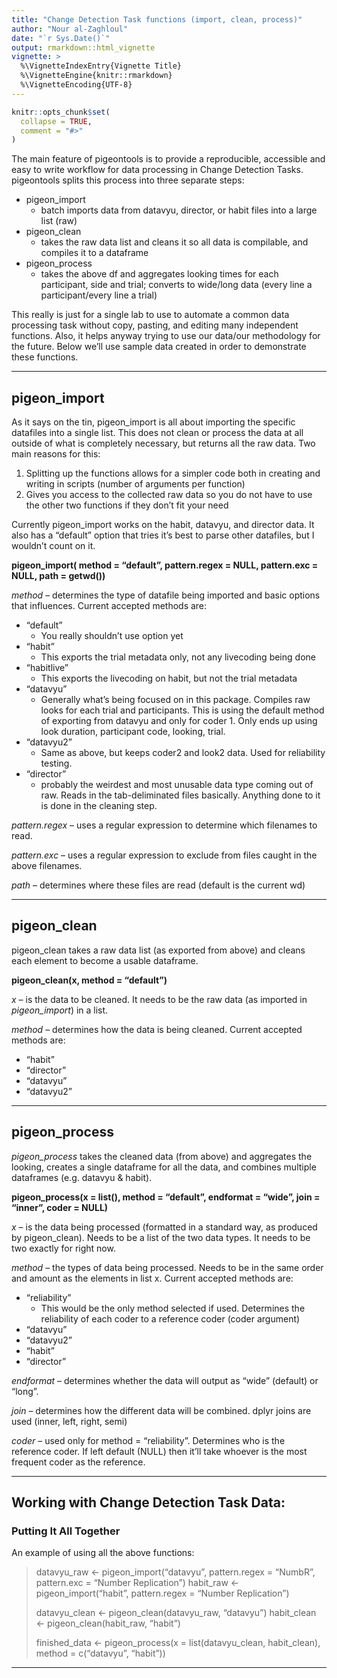 ```yaml
---
title: "Change Detection Task functions (import, clean, process)"
author: "Nour al-Zaghloul"
date: "`r Sys.Date()`"
output: rmarkdown::html_vignette
vignette: >
  %\VignetteIndexEntry{Vignette Title}
  %\VignetteEngine{knitr::rmarkdown}
  %\VignetteEncoding{UTF-8}
---
```


```r
knitr::opts_chunk$set(
  collapse = TRUE,
  comment = "#>"
)
```

The main feature of pigeontools is to provide a reproducible, accessible and easy to write workflow for data processing in Change Detection Tasks. pigeontools splits this process into three separate steps:    

* pigeon_import
    + batch imports data from datavyu, director, or habit files into a large list (raw)
* pigeon_clean
    + takes the raw data list and cleans it so all data is compilable, and compiles it to a dataframe
* pigeon_process
    + takes the above df and aggregates looking times for each participant, side and trial; converts to wide/long data (every line a participant/every line a trial)     

This really is just for a single lab to use to automate a common data processing task without copy, pasting, and editing many independent functions. Also, it helps anyway trying to use our data/our methodology for the future. Below we’ll use sample data created in order to demonstrate these functions.      

***     
## pigeon_import      

As it says on the tin, pigeon_import is all about importing the specific datafiles into a single list. This does not clean or process the data at all outside of what is completely necessary, but returns all the raw data. Two main reasons for this:     

1. Splitting up the functions allows for a simpler code both in creating and writing in scripts (number of arguments per function)
2. Gives you access to the collected raw data so you do not have to use the other two functions if they don’t fit your need

Currently pigeon_import works on the habit, datavyu, and director data. It also has a “default” option that tries it’s best to parse other datafiles, but I wouldn’t count on it. 

**pigeon_import( method = “default”, pattern.regex = NULL, pattern.exc = NULL, path = getwd())**

*method* -- determines the type of datafile being imported and basic options that influences. Current accepted methods are:    

* “default”
    + You really shouldn’t use option yet
* “habit”
    + This exports the trial metadata only, not any livecoding being done
* “habitlive”
    + This exports the livecoding on habit, but not the trial metadata
* “datavyu”
    + Generally what’s being focused on in this package. Compiles raw looks for each trial and participants. This is using the default method of exporting from datavyu and only for coder 1. Only ends up using look duration, participant code, looking, trial.
* "datavyu2"
    + Same as above, but keeps coder2 and look2 data. Used for reliability testing.
* “director”
    + probably the weirdest and most unusable data type coming out of raw. Reads in the tab-deliminated files basically. Anything done to it is done in the cleaning step.

*pattern.regex* -- uses a regular expression to determine which filenames to read.       

*pattern.exc* -- uses a regular expression to exclude from files caught in the above filenames.      

*path* -- determines where these files are read (default is the current wd)    

***     
## pigeon_clean     

pigeon_clean takes a raw data list (as exported from above) and cleans each element to become a usable dataframe. 


**pigeon_clean(x, method = "default")**      


*x* -- is the data to be cleaned. It needs to be the raw data (as imported in *pigeon_import*) in a list.    

*method* -- determines how the data is being cleaned. Current accepted methods are:    

* “habit”
* “director”
* “datavyu”
* "datavyu2"
    


***     
## pigeon_process     

*pigeon_process* takes the cleaned data (from above) and aggregates the looking, creates a single dataframe for all the data, and combines multiple dataframes (e.g. datavyu & habit).      

**pigeon_process(x = list(), method = "default", endformat = "wide", join = "inner", coder = NULL)**      

*x* -- is the data being processed (formatted in a standard way, as produced by pigeon_clean). Needs to be a list of the two data types. It needs to be two exactly for right now.     

*method* -- the types of data being processed. Needs to be in the same order and amount as the elements in list x. Current accepted methods are:    
 
* "reliability"
    + This would be the only method selected if used. Determines the reliability of each coder to a reference coder (coder argument)
* "datavyu"
* "datavyu2"
* "habit"
* "director"

*endformat* -- determines whether the data will output as "wide" (default) or "long".     

*join* -- determines how the different data will be combined. dplyr joins are used (inner, left, right, semi)     

*coder* -- used only for method = "reliability". Determines who is the reference coder. If left default (NULL) then it'll take whoever is the most frequent coder as the reference.

***
## Working with Change Detection Task Data:
### Putting It All Together

An example of using all the above functions:

> datavyu_raw <- pigeon_import("datavyu", pattern.regex = "NumbR", pattern.exc = "Number Replication")
> habit_raw <- pigeon_import("habit", pattern.regex = "Number Replication")
>
> datavyu_clean <- pigeon_clean(datavyu_raw, "datavyu")
> habit_clean <- pigeon_clean(habit_raw, "habit")
>
> finished_data <- pigeon_process(x = list(datavyu_clean, habit_clean),
>                                 method = c("datavyu", "habit"))       


***     
<!-- ### Datasets: pigeonCDT family       -->

<!-- To explore Change Detection Task data cleaning and processing we need data to use. Included in pigeontools is the pigeonCDT family of sample datasets. These are:       -->

<!-- * pigeonCDT_rawfiles ??? -->
<!-- * pigeonCDT_rawbit -->
<!-- * pigeonCDT_rawvyu -->
<!-- * pigeonCDT_rawter -->
<!-- * pigeonCDT_cleanbit -->
<!-- * pigeonCDT_cleanvyu -->
<!-- * pigeonCDT_cleanter -->

<!-- For raw & clean habit, datavyu, and director data respectively.  -->


